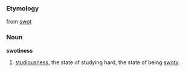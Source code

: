 ===Etymology===
from [[swot]]
===Noun===
'''swotiness'''

# [[studiousness]], the state of studying hard, the state of being [[swoty]].